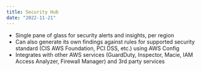 ```yaml
---
title: Security Hub
date: "2022-11-21"
---
```


- Single pane of glass for security alerts and insights, per region
- Can also generate its own findings against rules for supported security standard (CIS AWS Foundation, PCI DSS, etc.) using AWS Config
- Integrates with other AWS services (GuardDuty, Inspector, Macie, IAM Access Analyzer, Firewall Manager) and 3rd party services
